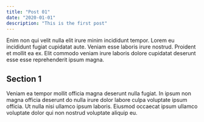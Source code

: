 ```yaml
---
title: "Post 01"
date: "2020-01-01"
description: "This is the first post"
---
```


Enim non qui velit nulla elit irure minim incididunt tempor. Lorem eu incididunt fugiat cupidatat aute. Veniam esse laboris irure nostrud. Proident et mollit ea ex. Elit commodo veniam irure laboris dolore cupidatat deserunt esse esse reprehenderit ipsum magna.

## Section 1

Veniam ea tempor mollit officia magna deserunt nulla fugiat. In ipsum non magna officia deserunt do nulla irure dolor labore culpa voluptate ipsum officia. Ut nulla nisi ullamco ipsum laboris. Eiusmod occaecat ipsum ullamco voluptate dolor qui non nostrud voluptate aliquip eu.
